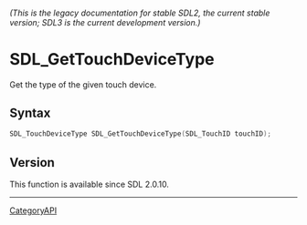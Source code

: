 ====== (This is the legacy documentation for stable SDL2, the current stable version; SDL3 is the current development version.) ======
= SDL_GetTouchDeviceType =

Get the type of the given touch device.

== Syntax ==

<syntaxhighlight lang='c'>
SDL_TouchDeviceType SDL_GetTouchDeviceType(SDL_TouchID touchID);
</syntaxhighlight>

== Version ==

This function is available since SDL 2.0.10.

----
[[CategoryAPI]]



